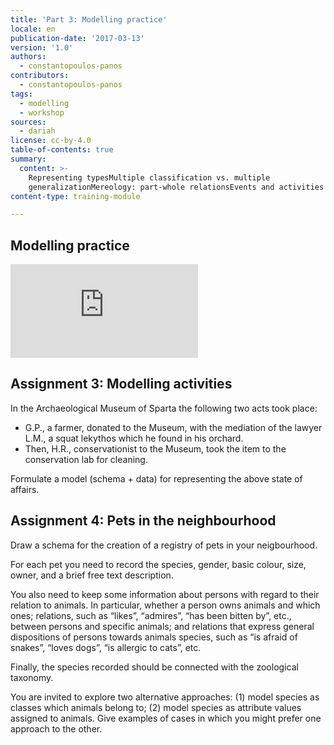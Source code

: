 ```yaml
---
title: 'Part 3: Modelling practice'
locale: en
publication-date: '2017-03-13'
version: '1.0'
authors:
  - constantopoulos-panos
contributors:
  - constantopoulos-panos
tags:
  - modelling
  - workshop
sources:
  - dariah
license: cc-by-4.0
table-of-contents: true
summary:
  content: >-
    Representing typesMultiple classification vs. multiple
    generalizationMereology: part-whole relationsEvents and activities
content-type: training-module

---
```


## Modelling practice

<Embed src="https://www.youtube.com/embed/zMcWT2dOTQc" />

## Assignment 3: Modelling activities

In the Archaeological Museum of Sparta the following two acts took place:

* G.P., a farmer, donated to the Museum, with the mediation of the lawyer L.M., a squat lekythos which he found in his orchard.
* Then, H.R., conservationist to the Museum, took the item to the conservation lab for cleaning.

Formulate a model (schema + data) for representing the above state of affairs.

## Assignment 4: Pets in the neighbourhood

Draw a schema for the creation of a registry of pets in your neigbourhood.

For each pet you need to record the species, gender, basic colour, size, owner, and a brief free text description.

You also need to keep some information about persons with regard to their relation to animals. In particular, whether a person owns animals and which ones; relations, such as “likes”, “admires”, “has been bitten by”, etc., between persons and specific animals; and relations that express general dispositions of persons towards animals species, such as “is afraid of snakes”, “loves dogs”, “is allergic to cats”, etc.

Finally, the species recorded should be connected with the zoological taxonomy.

You are invited to explore two alternative approaches: (1) model species as classes which animals belong to; (2) model species as attribute values assigned to animals. Give examples of cases in which you might prefer one approach to the other.
